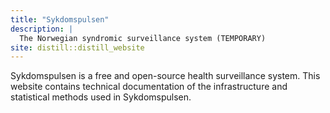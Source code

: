 ```yaml
---
title: "Sykdomspulsen"
description: |
  The Norwegian syndromic surveillance system (TEMPORARY)
site: distill::distill_website
---
```



Sykdomspulsen is a free and open-source health surveillance system. This website contains technical documentation of the infrastructure and statistical methods used in Sykdomspulsen.

